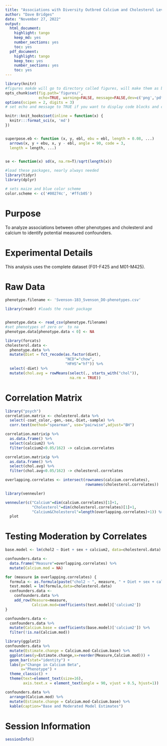 ```yaml
---
title: "Associations with Diversity Outbred Calcium and Cholesterol Levels"
author: "Dave Bridges"
date: "November 27, 2022"
output:
  html_document:
    highlight: tango
    keep_md: yes
    number_sections: yes
    toc: yes
  pdf_document:
    highlight: tango
    keep_tex: yes
    number_sections: yes
    toc: yes
---
```


```r
library(knitr)
#figures makde will go to directory called figures, will make them as both png and pdf files 
opts_chunk$set(fig.path='figures/',
               echo=TRUE, warning=FALSE, message=FALSE,dev=c('png','pdf'))
options(scipen = 2, digits = 3)
# set echo and message to TRUE if you want to display code blocks and code output respectively

knitr::knit_hooks$set(inline = function(x) {
  knitr:::format_sci(x, 'md')
})


superpose.eb <- function (x, y, ebl, ebu = ebl, length = 0.08, ...)
  arrows(x, y + ebu, x, y - ebl, angle = 90, code = 3,
  length = length, ...)

  
se <- function(x) sd(x, na.rm=T)/sqrt(length(x))

#load these packages, nearly always needed
library(tidyr)
library(dplyr)

# sets maize and blue color scheme
color.scheme <- c('#00274c', '#ffcb05')
```

# Purpose

To analyze associations between other phenotypes and cholesterol and calcium to identify potential measured confounders.

# Experimental Details

This analysis uses the complete dataset (F01-F425 and M01-M425). 

# Raw Data

```r
phenotype.filename <- 'Svenson-183_Svenson_DO-phenotypes.csv'
```


```r
library(readr) #loads the readr package


phenotype.data <- read_csv(phenotype.filename)
#set phenotypes of zero or  to na
phenotype.data[phenotype.data < 0] <- NA

library(forcats)
cholesterol.data <-
  phenotype.data %>%
  mutate(Diet = fct_recode(as.factor(diet),
                           "NCD"="chow",
                           "HFHS"="hf")) %>%
  select(-diet) %>%
  mutate(chol.avg = rowMeans(select(., starts_with("chol")), 
                             na.rm = TRUE))
```

# Correlation Matrix

```r
library("psych")    
correlation.matrix <- cholesterol.data %>%
  select(-coat_color,-gen,-sex,-Diet,-sample) %>%
  corr.test(method="spearman", use="pairwise",adjust="BH")

correlation.matrix$p %>%
  as.data.frame() %>%
  select(calcium2) %>%
  filter(calcium2<0.05/162) -> calcium.correlates

correlation.matrix$p %>%
  as.data.frame() %>%
  select(chol.avg) %>%
  filter(chol.avg<0.05/162) -> cholesterol.correlates

overlapping.correlates <- intersect(rownames(calcium.correlates),
                                    rownames(cholesterol.correlates))
```

```r
library(venneuler)

venneuler(c("Calcium"=dim(calcium.correlates)[1]+1,
            "Cholesterol"=dim(cholesterol.correlates)[1]+1,
            "Calcium&Cholesterol"=length(overlapping.correlates)+1)) %>%
  plot
```

# Testing Moderation by Correlates


```r
base.model <- lm(chol2 ~ Diet + sex + calcium2, data=cholesterol.data)

confounders.data <-
  data.frame("Measure"=overlapping.correlates) %>%
  mutate(Calcium.mod = NA)

for (measure in overlapping.correlates) {
  formula <- as.formula(paste("chol2 ~ ", measure, " + Diet + sex + calcium2"))
  test.model = lm(formula,data=cholesterol.data)
  confounders.data <- 
    confounders.data %>%
    add_row(Measure=measure,
            Calcium.mod=coefficients(test.model)['calcium2'])
}

confounders.data <-
  confounders.data %>% 
  mutate(Calcium.base = coefficients(base.model)['calcium2']) %>%
  filter(!is.na(Calcium.mod)) 

library(ggplot2)
confounders.data %>%
  mutate(Estimate.change = Calcium.mod-Calcium.base) %>%
  ggplot(aes(y=Estimate.change,x=reorder(Measure,Calcium.mod))) +
  geom_bar(stat="identity") +
  labs(y="Change in Calcium Beta",
       x="Phenotype") +
  theme_classic() +
  theme(text=element_text(size=16),
        axis.text.x = element_text(angle = 90, vjust = 0.5, hjust=1))

confounders.data %>%
  arrange(Calcium.mod) %>%
  mutate(Estimate.change = Calcium.mod-Calcium.base) %>%
  kable(caption="Base and Moderated Model Estimates")
```


# Session Information

```r
sessionInfo()
```

